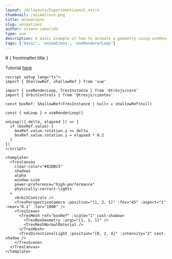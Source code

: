 ```yaml
---
layout: /@/layouts/ExperimentLayout.astro
thumbnail: /animations.png
title: Animations
slug: animations
author: alvaro-saburido
type: vue
description: A basic example of how to animate a geometry using useRendererLoop composable
tags: ['basic', 'animations', 'useRendererLoop']
---
```



<BasicAnimations client:only />

<TheInfo >
# { frontmatter.title }

Tutorial [here](https://tresjs.org/examples/basic-animations.html)

```vue
<script setup lang="ts">
import { ShallowRef, shallowRef } from 'vue'

import { useRenderLoop, TresInstance } from '@tresjs/core'
import { OrbitControls } from '@tresjs/cientos'

const boxRef: ShallowRef<TresInstance | null> = shallowRef(null)

const { onLoop } = useRenderLoop()

onLoop(({ delta, elapsed }) => {
  if (boxRef.value) {
    boxRef.value.rotation.y += delta
    boxRef.value.rotation.z = elapsed * 0.2
  }
})
</script>

<template>
  <TresCanvas
    clear-color="#82DBC5"
    shadows
    alpha
    window-size
    power-preference="high-performance"
    physically-correct-lights
  >
    <OrbitControls />
    <TresPerspectiveCamera :position="[1, 2, 5]" :fov="45" :aspect="1" :near="0.1" :far="1000" />
    <TresScene>
      <TresMesh ref="boxRef" :scale="1" cast-shadow>
        <TresBoxGeometry :args="[1, 1, 1]" />
        <TresMeshNormalMaterial />
      </TresMesh>
      <TresDirectionalLight :position="[0, 2, 4]" :intensity="2" cast-shadow />
    </TresScene>
  </TresCanvas>
</template>
```

</TheInfo>
